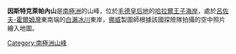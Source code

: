 {{coord|70|2|S|38|53|E|source:GNIS|display=title}}

'''因斯特克萊帕內山'''是[[南極洲|南極洲]]的山峰，位於[[毛德皇后地|毛德皇后地]]的[[哈拉爾王子海岸|哈拉爾王子海岸]]，處於[[呂佐夫-霍爾姆灣|呂佐夫-霍爾姆灣]]東南端的[[白瀨冰川|白瀨冰川]]東岸，[[挪威|挪威]]製圖師根據該國探險隊拍攝的空中照片繪入地圖。

{{Antarctica-geo-stub}}
[[Category:南極洲山峰|Category:南極洲山峰]]